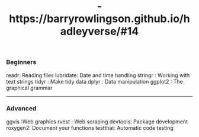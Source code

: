 %- https://barryrowlingson.github.io/hadleyverse/#14


### Beginners

readr: Reading files
lubridate: Date and time handling
stringr : Working with text strings
tidyr : Make tidy data
dplyr : Data manipulation
ggplot2 : The graphical grammar

<hr>

### Advanced

ggvis :Web graphics
rvest : Web scraping
devtools: Package development
roxygen2:  Document your functions
testthat: Automatic code testing
